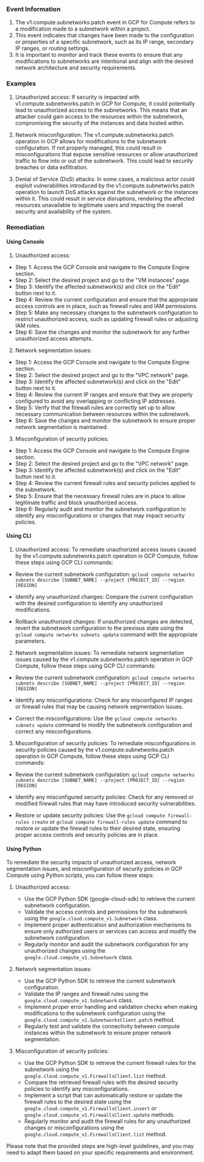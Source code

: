 
### Event Information

1. The v1.compute.subnetworks.patch event in GCP for Compute refers to a modification made to a subnetwork within a project. 
2. This event indicates that changes have been made to the configuration or properties of a specific subnetwork, such as its IP range, secondary IP ranges, or routing settings. 
3. It is important to monitor and track these events to ensure that any modifications to subnetworks are intentional and align with the desired network architecture and security requirements.


### Examples

1. Unauthorized access: If security is impacted with v1.compute.subnetworks.patch in GCP for Compute, it could potentially lead to unauthorized access to the subnetworks. This means that an attacker could gain access to the resources within the subnetwork, compromising the security of the instances and data hosted within.

2. Network misconfiguration: The v1.compute.subnetworks.patch operation in GCP allows for modifications to the subnetwork configuration. If not properly managed, this could result in misconfigurations that expose sensitive resources or allow unauthorized traffic to flow into or out of the subnetwork. This could lead to security breaches or data exfiltration.

3. Denial of Service (DoS) attacks: In some cases, a malicious actor could exploit vulnerabilities introduced by the v1.compute.subnetworks.patch operation to launch DoS attacks against the subnetwork or the instances within it. This could result in service disruptions, rendering the affected resources unavailable to legitimate users and impacting the overall security and availability of the system.

### Remediation

#### Using Console

1. Unauthorized access:
- Step 1: Access the GCP Console and navigate to the Compute Engine section.
- Step 2: Select the desired project and go to the "VM instances" page.
- Step 3: Identify the affected subnetwork(s) and click on the "Edit" button next to it.
- Step 4: Review the current configuration and ensure that the appropriate access controls are in place, such as firewall rules and IAM permissions.
- Step 5: Make any necessary changes to the subnetwork configuration to restrict unauthorized access, such as updating firewall rules or adjusting IAM roles.
- Step 6: Save the changes and monitor the subnetwork for any further unauthorized access attempts.

2. Network segmentation issues:
- Step 1: Access the GCP Console and navigate to the Compute Engine section.
- Step 2: Select the desired project and go to the "VPC network" page.
- Step 3: Identify the affected subnetwork(s) and click on the "Edit" button next to it.
- Step 4: Review the current IP ranges and ensure that they are properly configured to avoid any overlapping or conflicting IP addresses.
- Step 5: Verify that the firewall rules are correctly set up to allow necessary communication between resources within the subnetwork.
- Step 6: Save the changes and monitor the subnetwork to ensure proper network segmentation is maintained.

3. Misconfiguration of security policies:
- Step 1: Access the GCP Console and navigate to the Compute Engine section.
- Step 2: Select the desired project and go to the "VPC network" page.
- Step 3: Identify the affected subnetwork(s) and click on the "Edit" button next to it.
- Step 4: Review the current firewall rules and security policies applied to the subnetwork.
- Step 5: Ensure that the necessary firewall rules are in place to allow legitimate traffic and block unauthorized access.
- Step 6: Regularly audit and monitor the subnetwork configuration to identify any misconfigurations or changes that may impact security policies.

#### Using CLI

1. Unauthorized access: To remediate unauthorized access issues caused by the v1.compute.subnetworks.patch operation in GCP Compute, follow these steps using GCP CLI commands:

- Review the current subnetwork configuration: `gcloud compute networks subnets describe [SUBNET_NAME] --project [PROJECT_ID] --region [REGION]`

- Identify any unauthorized changes: Compare the current configuration with the desired configuration to identify any unauthorized modifications.

- Rollback unauthorized changes: If unauthorized changes are detected, revert the subnetwork configuration to the previous state using the `gcloud compute networks subnets update` command with the appropriate parameters.

2. Network segmentation issues: To remediate network segmentation issues caused by the v1.compute.subnetworks.patch operation in GCP Compute, follow these steps using GCP CLI commands:

- Review the current subnetwork configuration: `gcloud compute networks subnets describe [SUBNET_NAME] --project [PROJECT_ID] --region [REGION]`

- Identify any misconfigurations: Check for any misconfigured IP ranges or firewall rules that may be causing network segmentation issues.

- Correct the misconfigurations: Use the `gcloud compute networks subnets update` command to modify the subnetwork configuration and correct any misconfigurations.

3. Misconfiguration of security policies: To remediate misconfigurations in security policies caused by the v1.compute.subnetworks.patch operation in GCP Compute, follow these steps using GCP CLI commands:

- Review the current subnetwork configuration: `gcloud compute networks subnets describe [SUBNET_NAME] --project [PROJECT_ID] --region [REGION]`

- Identify any misconfigured security policies: Check for any removed or modified firewall rules that may have introduced security vulnerabilities.

- Restore or update security policies: Use the `gcloud compute firewall-rules create` or `gcloud compute firewall-rules update` command to restore or update the firewall rules to their desired state, ensuring proper access controls and security policies are in place.

#### Using Python

To remediate the security impacts of unauthorized access, network segmentation issues, and misconfiguration of security policies in GCP Compute using Python scripts, you can follow these steps:

1. Unauthorized access:
   - Use the GCP Python SDK (google-cloud-sdk) to retrieve the current subnetwork configuration.
   - Validate the access controls and permissions for the subnetwork using the `google.cloud.compute_v1.Subnetwork` class.
   - Implement proper authentication and authorization mechanisms to ensure only authorized users or services can access and modify the subnetwork configuration.
   - Regularly monitor and audit the subnetwork configuration for any unauthorized changes using the `google.cloud.compute_v1.Subnetwork` class.

2. Network segmentation issues:
   - Use the GCP Python SDK to retrieve the current subnetwork configuration.
   - Validate the IP ranges and firewall rules using the `google.cloud.compute_v1.Subnetwork` class.
   - Implement proper error handling and validation checks when making modifications to the subnetwork configuration using the `google.cloud.compute_v1.SubnetworksClient.patch` method.
   - Regularly test and validate the connectivity between compute instances within the subnetwork to ensure proper network segmentation.

3. Misconfiguration of security policies:
   - Use the GCP Python SDK to retrieve the current firewall rules for the subnetwork using the `google.cloud.compute_v1.FirewallsClient.list` method.
   - Compare the retrieved firewall rules with the desired security policies to identify any misconfigurations.
   - Implement a script that can automatically restore or update the firewall rules to the desired state using the `google.cloud.compute_v1.FirewallsClient.insert` or `google.cloud.compute_v1.FirewallsClient.update` methods.
   - Regularly monitor and audit the firewall rules for any unauthorized changes or misconfigurations using the `google.cloud.compute_v1.FirewallsClient.list` method.

Please note that the provided steps are high-level guidelines, and you may need to adapt them based on your specific requirements and environment.

